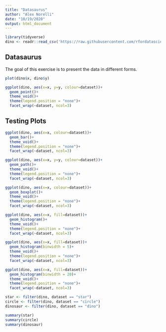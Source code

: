 ```yaml
---
title: "Datasaurus"
author: "Alex Norelli"
date: "10/19/2020"
output: html_document
---
```


```r
library(tidyverse)
dino <- readr::read_csv('https://raw.githubusercontent.com/rfordatascience/tidytuesday/master/data/2020/2020-10-13/datasaurus.csv')
```

## Datasaurus

The goal of this exercise is to present the data in different forms.  

```r
plot(dino$x, dino$y)

ggplot(dino, aes(x=x, y=y, colour=dataset))+
  geom_point()+
  theme_void()+
  theme(legend.position = "none")+
  facet_wrap(~dataset, ncol=3)
```

## Testing Plots

```r
ggplot(dino, aes(x=x, colour=dataset))+
  geom_bar()+
  theme_void()+
  theme(legend.position = "none")+
  facet_wrap(~dataset, ncol=3)

ggplot(dino, aes(x=x, y=y, colour=dataset))+
  geom_path()+
  theme_void()+
  theme(legend.position = "none")+
  facet_wrap(~dataset, ncol=3)

ggplot(dino, aes(x=x, colour=dataset))+
  geom_boxplot()+
  theme_void()+
  theme(legend.position = "none")+
  facet_wrap(~dataset, ncol=3)

ggplot(dino, aes(x=x, fill=dataset))+
  geom_histogram()+
  theme_void()+
  theme(legend.position = "none")+
  facet_wrap(~dataset, ncol=3)

ggplot(dino, aes(x=x, fill=dataset))+
  geom_histogram(binwidth = 5)+
  theme_void()+
  theme(legend.position = "none")+
  facet_wrap(~dataset, ncol=3)

ggplot(dino, aes(x=x, fill=dataset))+
  geom_histogram(binwidth = 20)+
  theme_void()+
  theme(legend.position = "none")+
  facet_wrap(~dataset, ncol=3)
```
```r
star <- filter(dino, dataset == "star") 
circle <- filter(dino, dataset == "circle")
dinosaur <- filter(dino, dataset == "dino")

summary(star)
summary(circle)
summary(dinosaur)
```